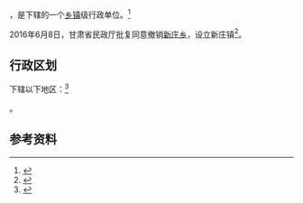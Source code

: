 {{中国乡级行政区|62/04/22/227/000}}

'''{{PAGENAMEBASE}}'''，是{{PRC admin/fullname|62/04/22/227/000|3}}下辖的一个[[乡镇|乡镇]]级行政单位。<ref>{{PRC admin/ref sgc|{{PRC admin/parent|62/04/22/227/000}}}}</ref>

2016年6月8日，甘肃省民政厅批复同意撤销[[新庄乡_(会宁县)|新庄乡]]，设立新庄镇<ref>{{Cite web |url=http://hnzc.baiyin.cn/Item/156454.aspx |title=甘肃省民政厅关于白银市平川区黄峤乡等17个乡撤乡改镇的批复（甘民复〔2016〕68号） |access-date=2017-09-16 |archive-date=2017-09-17 |archive-url=https://web.archive.org/web/20170917032405/http://hnzc.baiyin.cn/Item/156454.aspx |dead-url=yes }}</ref>。

== 行政区划 ==

{{PAGENAMEBASE}}下辖以下地区：<ref>{{PRC admin/ref sgc|62/04/22/227/000}}</ref>

{{PRC admin/children|62/04/22/227/000}}。

== 参考资料 ==

{{reflist}}

{{行政区划小作品}}
{{PRC admin/navcat|62/04/22/227/000}}